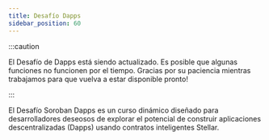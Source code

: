 ```yaml
---
title: Desafío Dapps
sidebar_position: 60
---
```


:::caution

El Desafío de Dapps está siendo actualizado. Es posible que algunas funciones no funcionen por el tiempo. Gracias por su paciencia mientras trabajamos para que vuelva a estar disponible pronto!

:::


El Desafío Soroban Dapps es un curso dinámico diseñado para desarrolladores deseosos de explorar el potencial de construir aplicaciones descentralizadas (Dapps) usando contratos inteligentes Stellar.

<DocCardList />
